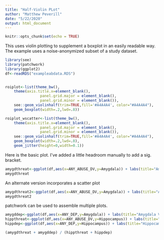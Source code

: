 ```yaml
---
title: "Half-Violin PLot"
author: "Matthew Peverill"
date: "5/22/2020"
output: html_document
---
```


```r
knitr::opts_chunk$set(echo = TRUE)
```

This uses violin plotting to supplement a boxplot in an easily readable way. The example uses a noise-anonymized subset of a study dataset.

```r
library(see)
library(patchwork)
library(ggplot2)
df<-readRDS("exampleabdata.RDS")
	

roiplot<-list(theme_bw(),
	theme(axis.title.x=element_blank(),
				panel.grid.major = element_blank(), 
				panel.grid.minor = element_blank()),
	see::geom_violinhalf(trim=TRUE,fill='#A4A4A4', color="#A4A4A4"),
	geom_boxplot(width=.2,lwd=.8))

roiplot_wscatter<-list(theme_bw(),
	theme(axis.title.x=element_blank(),
				panel.grid.major = element_blank(), 
				panel.grid.minor = element_blank()),
	see::geom_violinhalf(trim=TRUE,fill='#A4A4A4', color="#A4A4A4"),
	geom_boxplot(width=.2,lwd=.8),
	geom_jitter(height=0,width=0.1))
```

Here is the basic plot. I've added a little headroom manually to add a sig. bracket.

```r
amygdthreat<-ggplot(df,aes(x=ANY_ABUSE_DV,y=Amygdala)) + labs(title="Amygdala Volume by Threat",y="Volume (mm^3)") + roiplot + ylim(2780,5600)
amygdthreat
```

An alternate version incorporates a scatter plot

```r
amygdthreat2<-ggplot(df,aes(x=ANY_ABUSE_DV,y=Amygdala)) + labs(title="Amygdala Volume by Threat",y="Volume (mm^3)") + roiplot_wscatter + ylim(2780,5600)
amygdthreat2
```

patchwork can be used to assemble multiple plots.

```r
amygddep<-ggplot(df,aes(x=ANY_DEP,y=Amygdala)) + labs(title="Amygdala Volume by Deprivation",y="Volume (mm^3)") + roiplot + ylim(2780,5600)
hippthreat<-ggplot(df,aes(x=ANY_ABUSE_DV,y=Hippocampus)) + labs(title="Hippocampus Volume by Threat",y="Volume (mm^3)") + roiplot + ylim(7590,12600)
hippdep<-ggplot(df,aes(x=ANY_DEP,y=Hippocampus)) + labs(title="Hippocampus Volume by Deprivation",y="Volume (mm^3)") + roiplot + ylim(7590,12600)

(amygdthreat + amygddep) / (hippthreat + hippdep)
```